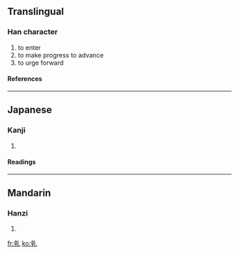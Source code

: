 ==Translingual==
===Han character===
{{Han char|rn=5|rad=乙|as=07|sn=8|four=|canj=卜十山 (YJU)}}
# to enter
# to make progress to advance
# to urge forward
====References====
{{Han ref|kx=0084.190|dkj=00192|hdz=10055.050|uh=4E75|ud=20085}}
----
==Japanese==
===Kanji===
{{ja-kanji|grade=|rs=乙07}}
# {{defn|Japanese}}
====Readings====
{{ja-readings|on=[[えん]] (en)|kun=[[すすむ]] (susumu)}}
----
==Mandarin==
===Hanzi===
{{cmn-hanzi|pin=[[yǎn]] (yan3)|wg=yen<sup>3</sup>}}
# {{defn|Mandarin}}

[[fr:乵]]
[[ko:乵]]